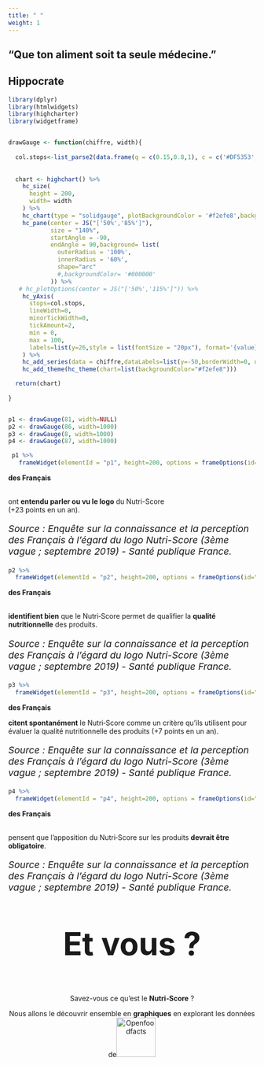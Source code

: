 ```yaml
---
title: " "
weight: 1
---
```




<!--<main class="container">-->
  <section class="effect effect-c">
    <h1 class="effect__heading">“Que ton aliment soit ta seule médecine.” </h1>
    <h2 class="effect__subheading">Hippocrate</h2>
  </section>
<!--</main>-->

```r
library(dplyr)
library(htmlwidgets)
library(highcharter)
library(widgetframe)


drawGauge <- function(chiffre, width){
  
  col.stops<-list_parse2(data.frame(q = c(0.15,0.8,1), c = c('#DF5353','#DDDF0D','#55BF3B'),stringsAsFactors = FALSE))
  
  
  chart <- highchart() %>%
    hc_size(
      height = 200,
      width= width
    ) %>% 
    hc_chart(type = "solidgauge", plotBackgroundColor = '#f2efe8',backgroundColor = '#f2efe8')%>%
    hc_pane(center = JS("['50%','85%']"),
            size = "140%",
            startAngle = -90,
            endAngle = 90,background= list(
              outerRadius = '100%',
              innerRadius = '60%',
              shape="arc"
              #,backgroundColor= '#000000'
            )) %>% 
   # hc_plotOptions(center = JS("['50%','115%']")) %>% 
    hc_yAxis(
      stops=col.stops,
      lineWidth=0,
      minorTickWidth=0,
      tickAmount=2,
      min = 0,
      max = 100,
      labels=list(y=26,style = list(fontSize = "20px"), format='{value} %' )
    ) %>%
    hc_add_series(data = chiffre,dataLabels=list(y=-50,borderWidth=0, useHTML=TRUE,style = list(fontSize = "1.7rem"),format='{y} %'), enableMouseTracking = FALSE ) %>%
    hc_add_theme(hc_theme(chart=list(backgroundColor="#f2efe8")))  

  return(chart)
  
}


p1 <- drawGauge(81, width=NULL)
p2 <- drawGauge(86, width=1000)
p3 <- drawGauge(8, width=1000)
p4 <- drawGauge(87, width=1000)

```


<!-- Conteneur principal de tout le diaporama -->
<div class="diapo">
<!-- Conteneur des "diapos" -->
<div class="elements">
<!-- Première diapo -->
<div class="element"> 
```r
 p1 %>% 
   frameWidget(elementId = "p1", height=200, options = frameOptions(id="iframepetit1"))
```
<p class="caption"><b>des Français</b></p>
<p class="caption"></br>ont <b>entendu parler ou vu le logo</b> du Nutri-Score</br>(+23 points en un an).</p>
<p class="caption" style="font-size:1.2rem;line-height: 1.2em;text-align:left;"><i>Source : Enquête sur la connaissance et la perception des Français à l’égard du logo Nutri-Score (3ème vague ; septembre 2019) - Santé publique France.</i></p>  
</div>

<div class="element">
```r
p2 %>% 
  frameWidget(elementId = "p2", height=200, options = frameOptions(id="iframepetit2"))
```
<p class="caption"><b>des Français</b></p>
<p class="caption"></br><b>identifient bien</b> que le Nutri‑Score permet de qualifier la <b>qualité nutritionnelle</b> des produits.</p>
<p class="caption" style="font-size:1.2rem;line-height: 1.2em;text-align:left;"><i>Source : Enquête sur la connaissance et la perception des Français à l’égard du logo Nutri-Score (3ème vague ; septembre 2019) - Santé publique France.</i></p>  
</div>

<div class="element">
```r
p3 %>% 
  frameWidget(elementId = "p3", height=200, options = frameOptions(id="iframepetit3"))
```
<p class="caption"><b>des Français</b></p>
<p class="caption"><b>citent spontanément</b> le Nutri‑Score comme un critère qu'ils utilisent pour évaluer la qualité nutritionnelle des produits (+7 points en un an).</p> 
<p class="caption" style="font-size:1.2rem;line-height: 1.2em;text-align:left;"><i>Source : Enquête sur la connaissance et la perception des Français à l’égard du logo Nutri-Score (3ème vague ; septembre 2019) - Santé publique France.</i></p>  
</div>
<div class="element">

```r
p4 %>% 
  frameWidget(elementId = "p4", height=200, options = frameOptions(id="iframepetit4"))
```

<p class="caption"><b>des Français</b></p>
<p class="caption"></br>pensent que l’apposition  du Nutri‑Score sur les produits <b>devrait être obligatoire</b>.</p>
<p class="caption" style="font-size:1.2rem;line-height: 1.2em;text-align:left;"><i>Source : Enquête sur la connaissance et la perception des Français à l’égard du logo Nutri-Score (3ème vague ; septembre 2019) - Santé publique France.</i></p>  
</div>
<!-- Flèches de navigation -->
<i id="nav-gauche" class="las la-chevron-left" onclick="plusSlides2(-1)"></i>
<i id="nav-droite" class="las la-chevron-right" onclick="plusSlides2(1)"></i>

</div>

<center>
<p style="font-size:4rem;"><b>Et vous ?</b></p>
<p>Savez-vous ce qu'est le <b>Nutri‑Score</b> ?</p>
<p>Nous allons le découvrir ensemble en <b>graphiques</b> 
en explorant les données de<a href="https://fr.openfoodfacts.org/"><img src="images/openfoodfacts_logo.png" alt="Openfoodfacts" height="80"/></a></p>
</center>




